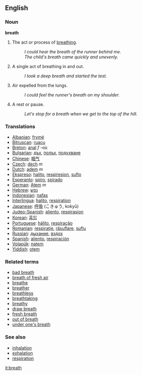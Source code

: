 ==English==

===Noun===
'''breath'''

# {{uncountable}} The act or process of [[breathe|breathing]].
#: ''I could hear the breath of the runner behind me.''
#: ''The child's breath came quickly and unevenly.''
# A single act of breathing in and out.
#: ''I took a deep breath and started the test.''
# {{uncountable}} Air expelled from the lungs.
#: ''I could feel the runner's breath on my shoulder.''
# A rest or pause.
#: ''Let's stop for a breath when we get to the top of the hill.''


=== Translations ===
*[[Albanian]]: [[frymë]]
*[[Bitruscan]]: [[ruacu]]
*[[Breton]]: [[anal]] ''f'' -où
*[[Bulgarian]]: [[дъх]], [[полъх]], [[подухване]]
*[[Chinese]]: [[咽气]]
*[[Czech]]: [[dech]] ''m''
*[[Dutch]]: [[adem]] ''m''
*[[Ekspreso]]: [[halito]], [[respiresion]], [[suflo]]
*[[Esperanto]]: [[spiro]], [[spirado]]
*[[German]]: [[Atem]] ''m''
*[[Hebrew]]: [[נפש]]
*[[Indonesian]]: [[nafas]]
*[[Interlingua]]: [[halito]], [[respiration]]
*[[Japanese]]: [[呼吸]] (こきゅう, kokyū)
*[[Judeo-Spanish]]: [[aliento]], [[respirasion]]
*[[Korean]]: [[흡입]]
*[[Portuguese]]: [[hálito]], [[respiração]]
*[[Romanian]]: [[respiraţie]], [[răsuflare]], [[suflu]] 
*[[Russian]]: [[дыхание]], [[вздох]]
*[[Spanish]]: [[aliento]], [[respiración]]
*[[Volapük]]: [[natem]]
*[[Yiddish]]: [[otem]]

===Related terms===
*[[bad breath]]
*[[breath of fresh air]]
*[[breathe]]
*[[breather]]
*[[breathless]]
*[[breathtaking]]
*[[breathy]]
*[[draw breath]]
*[[fresh breath]]
*[[out of breath]]
*[[under one's breath]]

===See also===
*[[inhalation]]
*[[exhalation]]
*[[respiration]]

{{checktrans}}

[[it:breath]]